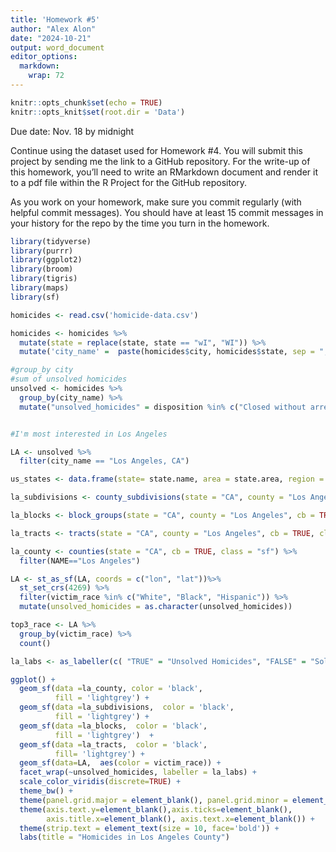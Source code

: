 ```yaml
---
title: 'Homework #5'
author: "Alex Alon"
date: "2024-10-21"
output: word_document
editor_options: 
  markdown: 
    wrap: 72
---
```


```r
knitr::opts_chunk$set(echo = TRUE)
knitr::opts_knit$set(root.dir = 'Data')
```

Due date: Nov. 18 by midnight

Continue using the dataset used for Homework #4. You will submit this
project by sending me the link to a GitHub repository. For the write-up
of this homework, you'll need to write an RMarkdown document and render
it to a pdf file within the R Project for the GitHub repository.

As you work on your homework, make sure you commit regularly (with
helpful commit messages). You should have at least 15 commit messages in
your history for the repo by the time you turn in the homework.

```r
library(tidyverse)
library(purrr)
library(ggplot2)
library(broom)
library(tigris)
library(maps)
library(sf)

homicides <- read.csv('homicide-data.csv')

homicides <- homicides %>%
  mutate(state = replace(state, state == "wI", "WI")) %>%
  mutate('city_name' =  paste(homicides$city, homicides$state, sep = ", "))

#group_by city
#sum of unsolved homicides
unsolved <- homicides %>%
  group_by(city_name) %>%
  mutate("unsolved_homicides" = disposition %in% c("Closed without arrest", "Open/No arrest"))


#I'm most interested in Los Angeles

LA <- unsolved %>%
  filter(city_name == "Los Angeles, CA")

us_states <- data.frame(state= state.name, area = state.area, region = state.region)

la_subdivisions <- county_subdivisions(state = "CA", county = "Los Angeles", cb = TRUE, class = "sf")

la_blocks <- block_groups(state = "CA", county = "Los Angeles", cb = TRUE, class = "sf")

la_tracts <- tracts(state = "CA", county = "Los Angeles", cb = TRUE, class = "sf")

la_county <- counties(state = "CA", cb = TRUE, class = "sf") %>%
  filter(NAME=="Los Angeles")

LA <- st_as_sf(LA, coords = c("lon", "lat"))%>% 
  st_set_crs(4269) %>%
  filter(victim_race %in% c("White", "Black", "Hispanic")) %>%
  mutate(unsolved_homicides = as.character(unsolved_homicides)) 

top3_race <- LA %>%
  group_by(victim_race) %>%
  count()

la_labs <- as_labeller(c( "TRUE" = "Unsolved Homicides", "FALSE" = "Solved Homicides"))

ggplot() +
  geom_sf(data =la_county, color = 'black', 
          fill = 'lightgrey') +
  geom_sf(data =la_subdivisions,  color = 'black', 
          fill = 'lightgrey') +
  geom_sf(data =la_blocks,  color = 'black', 
          fill = 'lightgrey')  +
  geom_sf(data =la_tracts,  color = 'black', 
          fill= 'lightgrey') +
  geom_sf(data=LA,  aes(color = victim_race)) +
  facet_wrap(~unsolved_homicides, labeller = la_labs) +
  scale_color_viridis(discrete=TRUE) +
  theme_bw() +
  theme(panel.grid.major = element_blank(), panel.grid.minor = element_blank()) +
  theme(axis.text.y=element_blank(),axis.ticks=element_blank(),
        axis.title.x=element_blank(), axis.text.x=element_blank()) +
  theme(strip.text = element_text(size = 10, face='bold')) +
  labs(title = "Homicides in Los Angeles County")
  
```